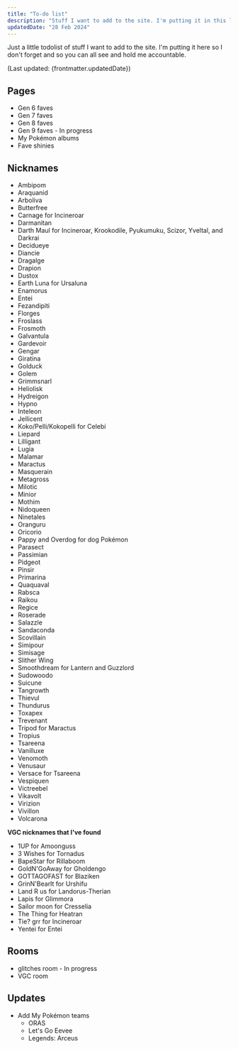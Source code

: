 ```yaml
---
title: "To-do list"
description: "Stuff I want to add to the site. I'm putting it in this list so I don't forget."
updatedDate: "28 Feb 2024"
---
```


Just a little todolist of stuff I want to add to the site. I'm putting it here so I don't forget and so you can all see and hold me accountable.

(Last updated: {frontmatter.updatedDate})

## Pages

* Gen 6 faves
* Gen 7 faves
* Gen 8 faves
* Gen 9 faves - In progress
* My Pokémon albums
* Fave shinies

## Nicknames

* Ambipom
* Araquanid
* Arboliva
* Butterfree
* Carnage for Incineroar
* Darmanitan
* Darth Maul for Incineroar, Krookodile, Pyukumuku, Scizor, Yveltal, and Darkrai
* Decidueye
* Diancie
* Dragalge
* Drapion
* Dustox
* Earth Luna for Ursaluna
* Enamorus
* Entei
* Fezandipiti
* Florges
* Froslass
* Frosmoth
* Galvantula
* Gardevoir
* Gengar
* Giratina
* Golduck
* Golem
* Grimmsnarl
* Heliolisk
* Hydreigon
* Hypno
* Inteleon
* Jellicent
* Koko/Pelli/Kokopelli for Celebi
* Liepard
* Lilligant
* Lugia
* Malamar
* Maractus
* Masquerain
* Metagross
* Milotic
* Minior
* Mothim
* Nidoqueen
* Ninetales
* Oranguru
* Oricorio
* Pappy and Overdog for dog Pokémon
* Parasect
* Passimian
* Pidgeot
* Pinsir
* Primarina
* Quaquaval
* Rabsca
* Raikou
* Regice
* Roserade
* Salazzle
* Sandaconda
* Scovillain
* Simipour
* Simisage
* Slither Wing
* Smoothdream for Lantern and Guzzlord
* Sudowoodo
* Suicune
* Tangrowth
* Thievul
* Thundurus
* Toxapex
* Trevenant
* Tripod for Maractus
* Tropius
* Tsareena
* Vanilluxe
* Venomoth
* Venusaur
* Versace for Tsareena
* Vespiquen
* Victreebel
* Vikavolt
* Virizion
* Vivillon
* Volcarona

**VGC nicknames that I've found**

* 1UP for Amoonguss
* 3 Wishes for Tornadus
* BapeStar for Rillaboom
* GoldN'GoAway for Gholdengo
* GOTTAGOFAST for Blaziken
* GrinN'BearIt for Urshifu
* Land R us for Landorus-Therian
* Lapis for Glimmora
* Sailor moon for Cresselia
* The Thing for Heatran
* Tie? grr for Incineroar
* Yentei for Entei

## Rooms

* glitches room - In progress
* VGC room

## Updates

* Add My Pokémon teams
	* ORAS
	* Let's Go Eevee
	* Legends: Arceus